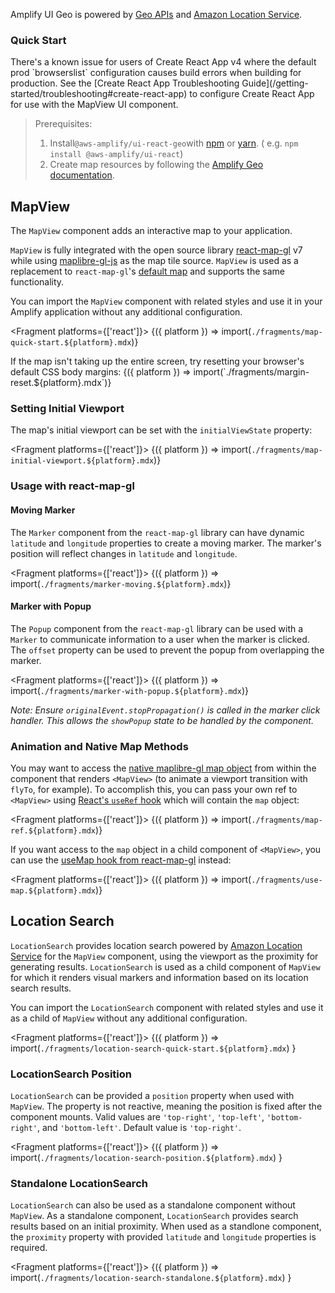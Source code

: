 
Amplify UI Geo is powered by
[Geo APIs](https://docs.amplify.aws/lib/geo/getting-started/q/platform/js/) and
[Amazon Location Service](https://aws.amazon.com/location/).

### Quick Start

<Alert variation="info" heading="Create React App setup">
There's a known issue for users of Create React App v4 where the default prod `browserslist` configuration causes build errors when building for production. See the [Create React App Troubleshooting Guide](/getting-started/troubleshooting#create-react-app) to configure Create React App for use with the MapView UI component.
</Alert>

> Prerequisites:
>
> 1. Install`@aws-amplify/ui-react-geo`with [npm](https://www.npmjs.com/) or [yarn](https://yarnpkg.com/). ( e.g. `npm install @aws-amplify/ui-react`)
> 2. Create map resources by following the [Amplify Geo documentation](https://docs.amplify.aws/lib/geo/getting-started/q/platform/js/).

## MapView

The `MapView` component adds an interactive map to your application.

`MapView` is fully integrated with the open source library [react-map-gl](https://visgl.github.io/react-map-gl/) v7
while using [maplibre-gl-js](https://maplibre.org/maplibre-gl-js-docs/api/) as the map tile source. `MapView` is
used as a replacement to `react-map-gl`'s [default map](https://visgl.github.io/react-map-gl/docs/api-reference/map/)
and supports the same functionality.

You can import the `MapView` component with related styles and use it in your Amplify application without any
additional configuration.

<Fragment platforms={['react']}>
  {({ platform }) => import(`./fragments/map-quick-start.${platform}.mdx`)}
</Fragment>

<Alert role="none" variation="info">
  If the map isn't taking up the entire screen, try resetting your browser's default CSS body margins:
  <Fragment platforms={['react']}>
    {({ platform }) => import(`./fragments/margin-reset.${platform}.mdx`)}
  </Fragment>
</Alert>

### Setting Initial Viewport

The map's initial viewport can be set with the `initialViewState` property:

<Fragment platforms={['react']}>
  {({ platform }) => import(`./fragments/map-initial-viewport.${platform}.mdx`)}
</Fragment>

### Usage with react-map-gl

#### Moving Marker

The `Marker` component from the `react-map-gl` library can have dynamic `latitude` and `longitude` properties to create
a moving marker. The marker's position will reflect changes in `latitude` and `longitude`.

<Fragment platforms={['react']}>
  {({ platform }) => import(`./fragments/marker-moving.${platform}.mdx`)}
</Fragment>

#### Marker with Popup

The `Popup` component from the `react-map-gl` library can be used with a `Marker` to communicate information to a user
when the marker is clicked. The `offset` property can be used to prevent the popup from overlapping the marker.

<Fragment platforms={['react']}>
  {({ platform }) => import(`./fragments/marker-with-popup.${platform}.mdx`)}
</Fragment>

_Note: Ensure `originalEvent.stopPropagation()` is called in the marker click handler. This allows the `showPopup`
state to be handled by the component._

### Animation and Native Map Methods

You may want to access the [native maplibre-gl map object](https://maplibre.org/maplibre-gl-js-docs/api/map/) from within the component that renders `<MapView>` (to animate a viewport transition with `flyTo`, for example). To accomplish this, you can pass your own ref to `<MapView>` using [React's `useRef` hook](https://legacy.reactjs.org/docs/hooks-reference.html#useref) which will contain the `map` object:

<Fragment platforms={['react']}>
  {({ platform }) => import(`./fragments/map-ref.${platform}.mdx`)}
</Fragment>

If you want access to the `map` object in a child component of `<MapView>`, you can use the [useMap hook from react-map-gl](https://visgl.github.io/react-map-gl/docs/api-reference/use-map/) instead:

<Fragment platforms={['react']}>
  {({ platform }) => import(`./fragments/use-map.${platform}.mdx`)}
</Fragment>

## Location Search

`LocationSearch` provides location search powered by [Amazon Location Service](https://aws.amazon.com/location/) for the
`MapView` component, using the viewport as the proximity for generating results. `LocationSearch` is used as a child
component of `MapView` for which it renders visual markers and information based on its location search results.

You can import the `LocationSearch` component with related styles and use it as a child of `MapView` without any
additional configuration.

<Fragment platforms={['react']}>
  {({ platform }) =>
    import(`./fragments/location-search-quick-start.${platform}.mdx`)
  }
</Fragment>

### LocationSearch Position

`LocationSearch` can be provided a `position` property when used with `MapView`. The property is not reactive, meaning the
position is fixed after the component mounts. Valid values are `'top-right'`, `'top-left'`, `'bottom-right'`, and
`'bottom-left'`. Default value is `'top-right'`.

<Fragment platforms={['react']}>
  {({ platform }) =>
    import(`./fragments/location-search-position.${platform}.mdx`)
  }
</Fragment>

### Standalone LocationSearch

`LocationSearch` can also be used as a standalone component without `MapView`. As a standalone component, `LocationSearch`
provides search results based on an initial proximity. When used as a standlone component, the `proximity` property
with provided `latitude` and `longitude` properties is required.

<Fragment platforms={['react']}>
  {({ platform }) =>
    import(`./fragments/location-search-standalone.${platform}.mdx`)
  }
</Fragment>
